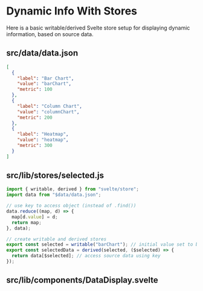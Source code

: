 
<Meta title="Examples/Dynamic Info With Stores" />

# Dynamic Info With Stores

Here is a basic writable/derived Svelte store setup for displaying dynamic information, based on source data.

## src/data/data.json

```json
[
  {
    "label": "Bar Chart",
    "value": "barChart",
    "metric": 100
  },
  {
    "label": "Column Chart",
    "value": "columnChart",
    "metric": 200
  },
  {
    "label": "Heatmap",
    "value": "heatmap",
    "metric": 300
  }
]
```

## src/lib/stores/selected.js

```js
import { writable, derived } from "svelte/store";
import data from "$data/data.json";

// use key to access object (instead of .find())
data.reduce((map, d) => {
  map[d.value] = d;
  return map;
}, data);

// create writable and derived stores
export const selected = writable("barChart"); // initial value set to bar Chart
export const selectedData = derived(selected, ($selected) => {
  return data[$selected]; // access source data using key
});
```

## src/lib/components/DataDisplay.svelte

<Canvas of={stories.Default} sourceState="shown" />

